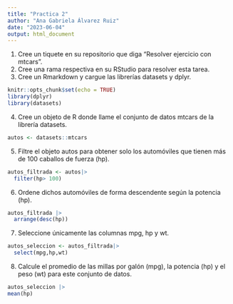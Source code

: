 ```yaml
---
title: "Practica 2"
author: "Ana Gabriela Álvarez Ruiz"
date: "2023-06-04"
output: html_document
---
```

1. Cree un tiquete en su repositorio que diga “Resolver ejercicio con mtcars”.
2. Cree una rama respectiva en su RStudio para resolver esta tarea.
3. Cree un Rmarkdown y cargue las librerías datasets y dplyr.
```r
knitr::opts_chunk$set(echo = TRUE)
library(dplyr)
library(datasets)
```

4. Cree un objeto de R donde llame el conjunto de datos mtcars de la librería datasets.
```r
autos <- datasets::mtcars
```

5. Filtre el objeto autos para obtener solo los automóviles que tienen más de 100 caballos de fuerza (hp).
```r
autos_filtrada <- autos|>
  filter(hp> 100)
```

6. Ordene dichos automóviles de forma descendente según la potencia (hp).
```r
autos_filtrada |> 
  arrange(desc(hp))
```
7. Seleccione únicamente las columnas mpg, hp y wt.
```r
autos_seleccion <- autos_filtrada|> 
  select(mpg,hp,wt)
```

8. Calcule el promedio de las millas por galón (mpg), la potencia (hp) y el peso (wt) para este conjunto
de datos.
```r

autos_seleccion |> 
mean(hp)
```

